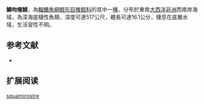 {{Speciesbox
| name = 鱗吻瘤鱈
| status = NE
| status_system = iucn3.1
| trend = unknow
| genus = Guttigadus
| species = squamirostre
| authority = [[Trunov|Trunov]], 1990
| synonyms = *''Paralaemonema squamirostre '',Trunov, 1990 
}}
'''鱗吻瘤鱈'''，為[[輻鰭魚綱|輻鰭魚綱]][[鱈形目|鱈形目]][[稚鱈科|稚鱈科]]的其中一[[種|種]]，分布於東南[[大西洋|大西洋]][[非洲|非洲]]西南岸海域，為深海底棲性魚類，深度可達517公尺，體長可達16.1公分，棲息在底層水域，生活習性不明。

==参考文献==
*{{FishBase_species|genus=Guttigadus|species=squamirostre|year=2016|month=1}}

== 扩展阅读 ==
{{refbegin}}
{{wikispecies-inline|Guttigadus squamirostre|鱗吻瘤鱈}}
{{refend}}
{{Taxonbar|from=Q2482161}}

[[Category:瘤鱈屬|squamirostre]]


{{鱈形目小作品}}